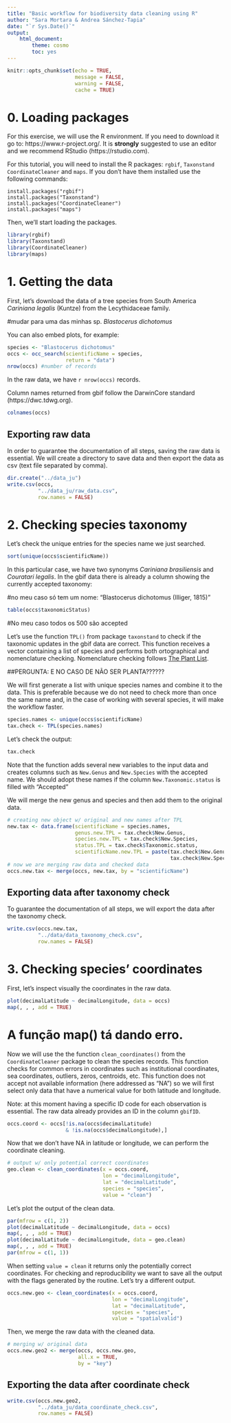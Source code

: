```yaml
---
title: "Basic workflow for biodiversity data cleaning using R"
author: "Sara Mortara & Andrea Sánchez-Tapia"
date: "`r Sys.Date()`"
output:
    html_document:
        theme: cosmo
        toc: yes
---
```


```r
knitr::opts_chunk$set(echo = TRUE, 
                      message = FALSE, 
                      warning = FALSE, 
                      cache = TRUE)
```

# 0. Loading packages

For this exercise, we will use the R environment. If you need to download it go to: https://www.r-project.org/. It is **strongly** suggested to use an editor and we recommend RStudio (https://rstudio.com).

For this tutorial, you will need to install the R packages: `rgbif`, `Taxonstand` `CoordinateCleaner` and `maps`. If you don't have them installed use the following commands:

```
install.packages("rgbif")
install.packages("Taxonstand")
install.packages("CoordinateCleaner")
install.packages("maps")
```

Then, we'll start loading the packages.  

```r
library(rgbif)
library(Taxonstand)
library(CoordinateCleaner)
library(maps)
```

# 1. Getting the data

First, let's download the data of a tree species from South America *Cariniana legalis* (Kuntze) from the Lecythidaceae family.

#mudar para uma das minhas sp. *Blastocerus dichotomus*

You can also embed plots, for example:

```r
species <- "Blastocerus dichotomus"
occs <- occ_search(scientificName = species, 
                   return = "data")
nrow(occs) #number of records 
```

In the raw data, we have `r nrow(occs)` records. 

Column names returned from gbif follow the DarwinCore standard (https://dwc.tdwg.org). 

```r
colnames(occs)
```

## Exporting raw data

In order to guarantee the documentation of all steps, saving the raw data is essential. We will create a directory to save data and then export the data as csv (text file separated by comma).  

```r
dir.create("../data_ju")
write.csv(occs, 
          "../data_ju/raw_data.csv", 
          row.names = FALSE)
```

# 2. Checking species taxonomy

Let's check the unique entries for the species name we just searched.

```r
sort(unique(occs$scientificName))
```

In this particular case, we have two synonyms *Cariniana brasiliensis* and *Couratari legalis*. In the gbif data there is already a column showing the currently accepted taxonomy:

#no meu caso só tem um nome: "Blastocerus dichotomus (Illiger, 1815)" 

```r
table(occs$taxonomicStatus)
```
#No meu caso todos os 500 são accepted

Let's use the function `TPL()` from package `taxonstand` to check if the taxonomic updates in the gbif data are correct. This function receives a vector containing a list of species and performs both ortographical and nomenclature checking. Nomenclature checking follows [The Plant List](http://www.theplantlist.org/). 

##PERGUNTA: E NO CASO DE NÃO SER PLANTA??????

We will first generate a list with unique species names and combine it to the data. This is preferable because we do not need to check more than once the same name and, in the case of working with several species, it will make the workflow faster. 

```r
species.names <- unique(occs$scientificName) 
tax.check <- TPL(species.names)
```

Let's check the output:

```r
tax.check
```

Note that the function adds several new variables to the input data and creates columns such as `New.Genus` and `New.Species` with the accepted name. We should adopt these names if the column `New.Taxonomic.status` is filled with "Accepted"

We will merge the new genus and species and then add them to the original data. 

```r
# creating new object w/ original and new names after TPL
new.tax <- data.frame(scientificName = species.names, 
                      genus.new.TPL = tax.check$New.Genus, 
                      species.new.TPL = tax.check$New.Species,
                      status.TPL = tax.check$Taxonomic.status,
                      scientificName.new.TPL = paste(tax.check$New.Genus,
                                                     tax.check$New.Species)) 
# now we are merging raw data and checked data
occs.new.tax <- merge(occs, new.tax, by = "scientificName")
```

## Exporting data after taxonomy check

To guarantee the documentation of all steps, we will export the data after the taxonomy check. 

```r
write.csv(occs.new.tax, 
          "../data/data_taxonomy_check.csv", 
          row.names = FALSE)
```

# 3. Checking species' coordinates

First, let's inspect visually the coordinates in the raw data. 

```r
plot(decimalLatitude ~ decimalLongitude, data = occs)
map(, , , add = TRUE)
```
# A função map() tá dando erro.

Now we will use the the function `clean_coordinates()` from the `CoordinateCleaner` package to clean the species records. This function checks for common errors in coordinates such as institutional coordinates, sea coordinates, outliers, zeros, centroids, etc. This function does not accept not available information (here addressed as "NA") so we will first select only data that have a numerical value for both latitude and longitude. 

Note: at this moment having a specific ID code for each observation is essential. The raw data already provides an ID in the column `gbifID`. 

```r
occs.coord <- occs[!is.na(occs$decimalLatitude) 
                   & !is.na(occs$decimalLongitude),]
```

Now that we don't have NA in latitude or longitude, we can perform the coordinate cleaning.

```r
# output w/ only potential correct coordinates
geo.clean <- clean_coordinates(x = occs.coord, 
                               lon = "decimalLongitude",
                               lat = "decimalLatitude",
                               species = "species", 
                               value = "clean")
```

Let's plot the output of the clean data. 

```r
par(mfrow = c(1, 2))
plot(decimalLatitude ~ decimalLongitude, data = occs)
map(, , , add = TRUE)
plot(decimalLatitude ~ decimalLongitude, data = geo.clean)
map(, , , add = TRUE)
par(mfrow = c(1, 1))
```

When setting `value = clean` it returns only the potentially correct coordinates. For checking and reproducibility we want to save all the output with the flags generated by the routine. Let's try a different output. 

```r
occs.new.geo <- clean_coordinates(x = occs.coord, 
                                  lon = "decimalLongitude",
                                  lat = "decimalLatitude",
                                  species = "species", 
                                  value = "spatialvalid")
```

Then, we merge the raw data with the cleaned data.

```r
# merging w/ original data
occs.new.geo2 <- merge(occs, occs.new.geo, 
                       all.x = TRUE, 
                       by = "key") 
```


## Exporting the data after coordinate check

```r
write.csv(occs.new.geo2, 
          "../data_ju/data_coordinate_check.csv", 
          row.names = FALSE)
```

